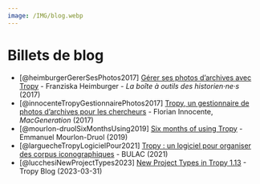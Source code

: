 ```yaml
---
image: /IMG/blog.webp
---
```


# Billets de blog

- [@heimburgerGererSesPhotos2017] [Gérer ses photos d’archives avec Tropy](http://www.boiteaoutils.info/2017/10/gerer-ses-photos-darchives-avec-tropy/) - Franziska Heimburger - *La boîte à outils des historien·ne·s* (2017)
- [@innocenteTropyGestionnairePhotos2017] [Tropy, un gestionnaire de photos d'archives pour les chercheurs](https://www.macg.co/logiciels/2017/10/tropy-un-gestionnaire-de-photos-darchives-pour-les-chercheurs-100197) - Florian Innocente, *MacGeneration* (2017)
- [@mourlon-druolSixMonthsUsing2019] [Six months of using Tropy](https://www.e-mourlon-druol.com/six-months-of-using-tropy/) - Emmanuel Mourlon-Druol (2019)
- [@larguecheTropyLogicielPour2021] [Tropy : un logiciel pour organiser des corpus iconographiques](https://bulac.hypotheses.org/33406) - BULAC (2021)
- [@lucchesiNewProjectTypes2023] [New Project Types in Tropy 1.13](https://tropy.org/blog/new-project-types-in-tropy-1-13) - Tropy Blog (2023-03-31)